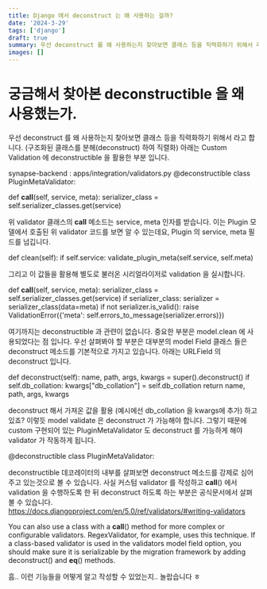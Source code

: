 ```yaml
---
title: Django 에서 deconstruct 는 왜 사용하는 걸까?
date: '2024-3-29'
tags: ['django']
draft: true
summary: 우선 deconstruct 를 왜 사용하는지 찾아보면 클래스 등을 직력화하기 위해서 라고 합니다. (구조화된 클래스를 분해(deconstruct) 하여 직렬화) 아래는 Custom Validation 에 deconstructible 을 활용한 부분 입니다.
images: []
---
```


# 궁금해서 찾아본 deconstructible 을 왜 사용했는가.
 
우선 deconstruct 를 왜 사용하는지 찾아보면 클래스 등을 직력화하기 위해서 라고 합니다. (구조화된 클래스를 분해(deconstruct) 하여 직렬화) 아래는 Custom Validation 에 deconstructible 을 활용한 부분 입니다.
 
synapse-backend : apps/integration/validators.py
@deconstructible
class PluginMetaValidator:
 
def __call__(self, service, meta):
    serializer_class = self.serializer_classes.get(service)
 
위 validator 클래스의 __call__ 메소드는 service, meta 인자를 받습니다. 이는 Plugin 모델에서 호출된 위 validator 코드를 보면 알 수 있는데요, Plugin 의 service, meta 필드를 넘깁니다.


def clean(self):
    if self.service:
        validate_plugin_meta(self.service, self.meta)
 
그리고 이 값들을 활용해 별도로 불러온 시리얼라이저로 validation 을 실시합니다.


def __call__(self, service, meta):
    serializer_class = self.serializer_classes.get(service)
    if serializer_class:
        serializer = serializer_class(data=meta)
        if not serializer.is_valid():
            raise ValidationError({'meta': self.errors_to_message(serializer.errors)})
 
여기까지는 deconstructible 과 관련이 없습니다. 중요한 부분은 model.clean 에 사용되었다는 점 입니다. 우선 살펴봐야 할 부분은 대부분의 model Field 클래스 들은 deconstruct 메소드를 기본적으로 가지고 있습니다. 아래는 URLField 의 deconstruct 입니다.


def deconstruct(self):
    name, path, args, kwargs = super().deconstruct()
    if self.db_collation:
        kwargs["db_collation"] = self.db_collation
    return name, path, args, kwargs
 
deconstruct 해서 가져온 값을 활용 (예시에선 db_collation 을 kwargs에 추가) 하고 있죠? 이렇듯 model validate 은 deconstruct 가 가능해야 합니다. 그렇기 때문에 custom 구현되어 있는 PluginMetaValidator 도 deconstruct 를 가능하게 해야 validator 가 작동하게 됩니다.


@deconstructible
class PluginMetaValidator:
 
deconstructible 데코레이터의 내부를 살펴보면 deconstruct 메소드를 강제로 심어주고 있는것으로 볼 수 있습니다. 사실 커스텀 validator 를 작성하고 __call__() 에서 validation 을 수행하도록 한 뒤 deconstruct 하도록 하는 부분은 공식문서에서 살펴볼 수 있습니다.
https://docs.djangoproject.com/en/5.0/ref/validators/#writing-validators
 
You can also use a class with a __call__() method for more complex or configurable validators. RegexValidator, for example, uses this technique. If a class-based validator is used in the validators model field option, you should make sure it is serializable by the migration framework by adding deconstruct() and __eq__() methods.
 
흠.. 이런 기능들을 어떻게 알고 작성할 수 있었는지.. 놀랍습니다 ㅎ
